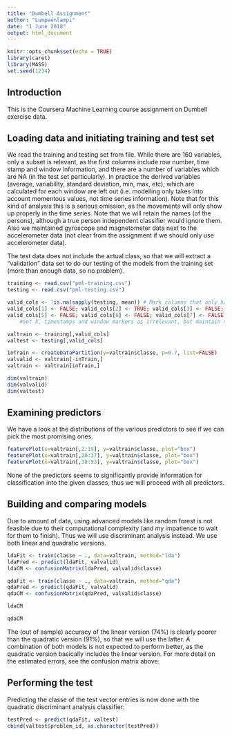 ```yaml
---
title: "Dumbell Assignment"
author: "Lumpeenlampi"
date: "1 June 2018"
output: html_document
---
```


```r
knitr::opts_chunk$set(echo = TRUE)
library(caret)
library(MASS)
set.seed(1234)
```

## Introduction

This is the Coursera Machine Learning course assignment on Dumbell exercise data.

## Loading data and initiating training and test set

We read the training and testing set from file. While there are 160 variables, only a subset is relevant, as the first columns include row number, time stamp and window information, and there are a number of variables which are NA (in the test set particularly). In practice the derived variables (average, variability, standard deviation, min, max, etc), which are calculated for each window are left out (i.e. modelling only takes into account momentous values, not time series information). Note that for this kind of analysis this is a serious omission, as the movements will only show up properly in the time series. Note that we will retain the names (of the persons), although a true person independent classifier would ignore them. Also we maintained gyroscope and magnetometer data next to the accelerometer data (not clear from the assignment if we should only use accelerometer data).

The test data does not include the actual class, so that we will extract a "validation" data set to do our testing of the models from the training set (more than enough data, so no problem).

```r

training <- read.csv("pml-training.csv")
testing <- read.csv("pml-testing.csv")

valid_cols <- !is.na(sapply(testing, mean)) # Mark columns that only have NA's (in testing set) as irrelevant
valid_cols[1] <- FALSE; valid_cols[2] <- TRUE; valid_cols[3] <- FALSE; valid_cols[4] <- FALSE; 
valid_cols[5] <- FALSE; valid_cols[6] <- FALSE; valid_cols[7] <- FALSE 
    #Set X, timestamps and window markers as irrelevant, but maintain names

valtrain <- training[,valid_cols]
valtest <- testing[,valid_cols]

inTrain <- createDataPartition(y=valtrain$classe, p=0.7, list=FALSE)
valvalid <- valtrain[-inTrain,]
valtrain <- valtrain[inTrain,]

dim(valtrain)
dim(valvalid)
dim(valtest)
```

## Examining predictors

We have a look at the distributions of the various predictors to see if we can pick the most promising ones.

```r

featurePlot(x=valtrain[,2:19], y=valtrain$classe, plot="box")
featurePlot(x=valtrain[,20:37], y=valtrain$classe, plot="box")
featurePlot(x=valtrain[,38:53], y=valtrain$classe, plot="box")

```

None of the predictors seems to significantly provide information for classification into the given classes, thus we will proceed with all predictors. 

## Building and comparing models

Due to amount of data, using advanced models like random forest is not feasible due to their computational complexity (and my impatience to wait for them to finish). Thus we will use discriminant analysis instead. We use both linear and quadratic versions.

```r
ldaFit <- train(classe ~ ., data=valtrain, method="lda")
ldaPred <- predict(ldaFit, valvalid)
ldaCM <- confusionMatrix(ldaPred, valvalid$classe)

qdaFit <- train(classe ~ ., data=valtrain, method="qda")
qdaPred <- predict(qdaFit, valvalid)
qdaCM <- confusionMatrix(qdaPred, valvalid$classe)

ldaCM

qdaCM

```

The (out of sample) accuracy of the linear version (74%) is clearly poorer than the quadratic version (91%), so that we will use the latter. A combination of both models is not expected to perform better, as the quadratic version basically includes the linear version. For more detail on the estimated errors, see the confusion matrix above.

##  Performing the test

Predicting the classe of the test vector entries is now done with the quadratic discriminant analysis classifier:

```r
testPred <- predict(qdaFit, valtest)
cbind(valtest$problem_id, as.character(testPred))
```


